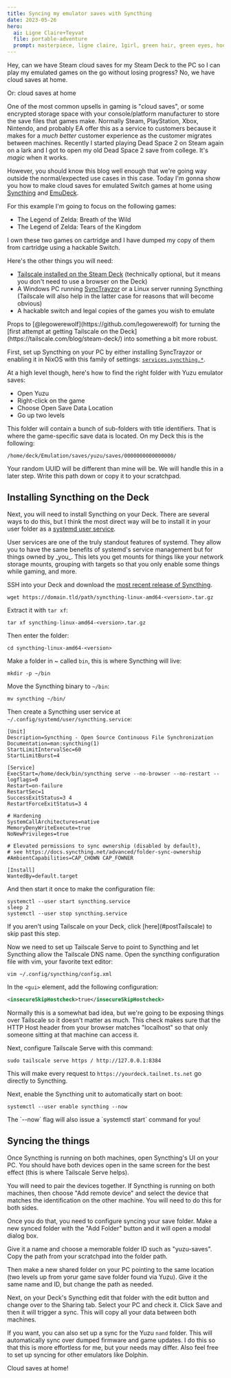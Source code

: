 ```yaml
---
title: Syncing my emulator saves with Syncthing
date: 2023-05-26
hero:
  ai: Ligne Claire+Teyvat
  file: portable-adventure
  prompt: masterpiece, ligne claire, 1girl, green hair, green eyes, hoodie, flat colors, space needle, summer, landscape
---
```


<XeblogConv name="Aoi" mood="wut">
  Hey, can we have Steam cloud saves for my Steam Deck to the PC so I can play
  my emulated games on the go without losing progress?
</XeblogConv>
<XeblogConv name="Cadey" mood="coffee">
  No, we have cloud saves at home.
</XeblogConv>

Or: cloud saves at home

One of the most common upsells in gaming is "cloud saves", or some
encrypted storage space with your console/platform manufacturer to
store the save files that games make. Normally Steam, PlayStation,
Xbox, Nintendo, and probably EA offer this as a service to customers
because it makes for a _much better_ customer experience as the
customer migrates between machines. Recently I started playing Dead
Space 2 on Steam again on a lark and I got to open my old Dead Space 2
save from college. It's _magic_ when it works.

However, you should know this blog well enough that we're going way
outside the normal/expected use cases in this case. Today I'm gonna
show you how to make cloud saves for emulated Switch games at home
using [Syncthing](https://syncthing.net/) and
[EmuDeck](https://www.emudeck.com/).

For this example I'm going to focus on the following games:

- The Legend of Zelda: Breath of the Wild
- The Legend of Zelda: Tears of the Kingdom

I own these two games on cartridge and I have dumped my copy of them
from cartridge using a hackable Switch.

<XeblogToot url="https://pony.social/@cadey/110434991652438811"></XeblogToot>

Here's the other things you will need:

- [Tailscale installed on the Steam
  Deck](https://gist.github.com/legowerewolf/1b1670457cfac9201ee9d67840952147)
  (technically optional, but it means you don't need to use a browser
  on the Deck)
- A Windows PC running
  [SyncTrayzor](https://github.com/canton7/SyncTrayzor/releases) or a
  Linux server running Syncthing (Tailscale will also help in the
  latter case for reasons that will become obvious)
- A hackable switch and legal copies of the games you wish to emulate

<XeblogConv name="Mara" mood="hacker" standalone>
  Props to [@legowerewolf](https://github.com/legowerewolf) for turning the
  [first attempt at getting Tailscale on the
  Deck](https://tailscale.com/blog/steam-deck/) into something a bit more
  robust.
</XeblogConv>

First, set up Syncthing on your PC by either installing SyncTrayzor or
enabling it in NixOS with this family of settings:
[`services.syncthing.*`](https://search.nixos.org/options?channel=23.05&from=0&size=50&sort=relevance&type=packages&query=services.syncthing).

At a high level though, here's how to find the right folder with
Yuzu emulator saves:

- Open Yuzu
- Right-click on the game
- Choose Open Save Data Location
- Go up two levels

This folder will contain a bunch of sub-folders with title
identifiers. That is where the game-specific save data is located. On
my Deck this is the following:

```
/home/deck/Emulation/saves/yuzu/saves/0000000000000000/
```

Your random UUID will be different than mine will be. We will handle
this in a later step. Write this path down or copy it to your
scratchpad.

## Installing Syncthing on the Deck

Next, you will need to install Syncthing on your Deck. There are
several ways to do this, but I think the most direct way will be to
install it in your user folder as a [systemd user
service](https://wiki.archlinux.org/title/Systemd/User).

<XeblogConv name="Mara" mood="hacker" standalone>
  User services are one of the truly standout features of systemd. They allow
  you to have the same benefits of systemd's service management but for things
  owned by _you_. This lets you get mounts for things like your network storage
  mounts, grouping with targets so that you only enable some things while
  gaming, and more.
</XeblogConv>

SSH into your Deck and download the [most recent release of
Syncthing](https://syncthing.net/downloads/).

```
wget https://domain.tld/path/syncthing-linux-amd64-<version>.tar.gz
```

Extract it with `tar xf`:

```
tar xf syncthing-linux-amd64-<version>.tar.gz
```

Then enter the folder:

```
cd syncthing-linux-amd64-<version>
```

Make a folder in ~ called `bin`, this is where Syncthing will live:

```
mkdir -p ~/bin
```

Move the Syncthing binary to `~/bin`:

```
mv syncthing ~/bin/
```

Then create a Syncthing user service at
`~/.config/systemd/user/syncthing.service`:

```
[Unit]
Description=Syncthing - Open Source Continuous File Synchronization
Documentation=man:syncthing(1)
StartLimitIntervalSec=60
StartLimitBurst=4

[Service]
ExecStart=/home/deck/bin/syncthing serve --no-browser --no-restart --logflags=0
Restart=on-failure
RestartSec=1
SuccessExitStatus=3 4
RestartForceExitStatus=3 4

# Hardening
SystemCallArchitectures=native
MemoryDenyWriteExecute=true
NoNewPrivileges=true

# Elevated permissions to sync ownership (disabled by default),
# see https://docs.syncthing.net/advanced/folder-sync-ownership
#AmbientCapabilities=CAP_CHOWN CAP_FOWNER

[Install]
WantedBy=default.target
```

And then start it once to make the configuration file:

```
systemctl --user start syncthing.service
sleep 2
systemctl --user stop syncthing.service
```

<XeblogConv name="Cadey" mood="enby" standalone>
  If you aren't using Tailscale on your Deck, click [here](#postTailscale) to
  skip past this step.
</XeblogConv>

Now we need to set up Tailscale Serve to point to Syncthing and let
Syncthing allow the Tailscale DNS name. Open the syncthing
configuration file with vim, your favorite text editor:

```
vim ~/.config/syncthing/config.xml
```

In the `<gui>` element, add the following configuration:

```xml
<insecureSkipHostcheck>true</insecureSkipHostcheck>
```

<XeblogConv name="Mara" mood="hacker" standalone>
  Normally this is a somewhat bad idea, but we're going to be exposing things
  over Tailscale so it doesn't matter as much. This check makes sure that the
  HTTP Host header from your browser matches "localhost" so that only someone
  sitting at that machine can access it.
</XeblogConv>

Next, configure Tailscale Serve with this command:

```
sudo tailscale serve https / http://127.0.0.1:8384
```

This will make every request to `https://yourdeck.tailnet.ts.net` go
directly to Syncthing.

<span id="postTailscale"></span>

Next, enable the Syncthing unit to automatically start on boot:

```
systemctl --user enable syncthing --now
```

<XeblogConv name="Mara" mood="hacker" standalone>
  The `--now` flag will also issue a `systemctl start` command for you!
</XeblogConv>

## Syncing the things

Once Syncthing is running on both machines, open Syncthing's UI on
your PC. You should have both devices open in the same screen for the
best effect (this is where Tailscale Serve helps).

You will need to pair the devices together. If Syncthing is running on
both machines, then choose "Add remote device" and select the device
that matches the identification on the other machine. You will need to
do this for both sides.

Once you do that, you need to configure syncing your save folder. Make
a new synced folder with the "Add Folder" button and it will open a
modal dialog box.

Give it a name and choose a memorable folder ID such as "yuzu-saves".
Copy the path from your scratchpad into the folder path.

Then make a new shared folder on your PC pointing to the same location
(two levels up from yorur game save folder found via Yuzu). Give it the
same name and ID, but change the path as needed.

Next, on your Deck's Syncthing edit that folder with the edit button
and change over to the Sharing tab. Select your PC and check it. Click
Save and then it will trigger a sync. This will copy all your data
between both machines.

If you want, you can also set up a sync for the Yuzu `nand` folder.
This will automatically sync over dumped firmware and game updates. I
do this so that this is more effortless for me, but your needs may
differ. Also feel free to set up syncing for other emulators like
Dolphin.

<XeblogConv name="Numa" mood="delet" standalone>
  Cloud saves at home!
</XeblogConv>
